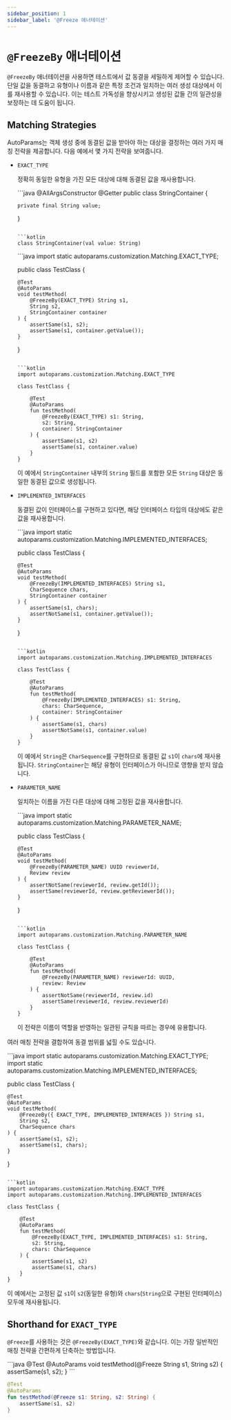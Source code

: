 ```yaml
---
sidebar_position: 1
sidebar_label: '@Freeze 애너테이션'
---
```



# `@FreezeBy` 애너테이션

`@FreezeBy` 애너테이션을 사용하면 테스트에서 값 동결을 세밀하게 제어할 수 있습니다. 단일 값을 동결하고 유형이나 이름과 같은 특정 조건과 일치하는 여러 생성 대상에서 이를 재사용할 수 있습니다. 이는 테스트 가독성을 향상시키고 생성된 값들 간의 일관성을 보장하는 데 도움이 됩니다.

## Matching Strategies

AutoParams는 객체 생성 중에 동결된 값을 받아야 하는 대상을 결정하는 여러 가지 매칭 전략을 제공합니다. 다음 예에서 몇 가지 전략을 보여줍니다.

- `EXACT_TYPE`

  정확히 동일한 유형을 가진 모든 대상에 대해 동결된 값을 재사용합니다.

  <JavaKotlinCodeBlock>
  ```java
  @AllArgsConstructor
  @Getter
  public class StringContainer {

      private final String value;
  }
  ```

  ```kotlin
  class StringContainer(val value: String)
  ```
  </JavaKotlinCodeBlock>

  <JavaKotlinCodeBlock>
  ```java
  import static autoparams.customization.Matching.EXACT_TYPE;

  public class TestClass {

      @Test
      @AutoParams
      void testMethod(
          @FreezeBy(EXACT_TYPE) String s1,
          String s2,
          StringContainer container
      ) {
          assertSame(s1, s2);
          assertSame(s1, container.getValue());
      }
  }
  ```

  ```kotlin
  import autoparams.customization.Matching.EXACT_TYPE

  class TestClass {

      @Test
      @AutoParams
      fun testMethod(
          @FreezeBy(EXACT_TYPE) s1: String,
          s2: String,
          container: StringContainer
      ) {
          assertSame(s1, s2)
          assertSame(s1, container.value)
      }
  }
  ```
  </JavaKotlinCodeBlock>

  이 예에서 `StringContainer` 내부의 `String` 필드를 포함한 모든 `String` 대상은 동일한 동결된 값으로 생성됩니다.

- `IMPLEMENTED_INTERFACES`

  동결된 값이 인터페이스를 구현하고 있다면, 해당 인터페이스 타입의 대상에도 같은 값을 재사용합니다.

  <JavaKotlinCodeBlock>
  ```java
  import static autoparams.customization.Matching.IMPLEMENTED_INTERFACES;

  public class TestClass {

      @Test
      @AutoParams
      void testMethod(
          @FreezeBy(IMPLEMENTED_INTERFACES) String s1,
          CharSequence chars,
          StringContainer container
      ) {
          assertSame(s1, chars);
          assertNotSame(s1, container.getValue());
      }
  }
  ```

  ```kotlin
  import autoparams.customization.Matching.IMPLEMENTED_INTERFACES

  class TestClass {

      @Test
      @AutoParams
      fun testMethod(
          @FreezeBy(IMPLEMENTED_INTERFACES) s1: String,
          chars: CharSequence,
          container: StringContainer
      ) {
          assertSame(s1, chars)
          assertNotSame(s1, container.value)
      }
  }
  ```
  </JavaKotlinCodeBlock>

  이 예에서 `String`은 `CharSequence`를 구현하므로 동결된 값 `s1`이 `chars`에 재사용됩니다. `StringContainer`는 해당 유형이 인터페이스가 아니므로 영향을 받지 않습니다.

- `PARAMETER_NAME`

  일치하는 이름을 가진 다른 대상에 대해 고정된 값을 재사용합니다.

  <JavaKotlinCodeBlock>
  ```java
  import static autoparams.customization.Matching.PARAMETER_NAME;

  public class TestClass {

      @Test
      @AutoParams
      void testMethod(
          @FreezeBy(PARAMETER_NAME) UUID reviewerId,
          Review review
      ) {
          assertNotSame(reviewerId, review.getId());
          assertSame(reviewerId, review.getReviewerId());
      }
  }
  ```

  ```kotlin
  import autoparams.customization.Matching.PARAMETER_NAME

  class TestClass {

      @Test
      @AutoParams
      fun testMethod(
          @FreezeBy(PARAMETER_NAME) reviewerId: UUID,
          review: Review
      ) {
          assertNotSame(reviewerId, review.id)
          assertSame(reviewerId, review.reviewerId)
      }
  }
  ```
  </JavaKotlinCodeBlock>

  이 전략은 이름이 역할을 반영하는 일관된 규칙을 따르는 경우에 유용합니다.

여러 매칭 전략을 결합하여 동결 범위를 넓힐 수도 있습니다.

<JavaKotlinCodeBlock>
```java
import static autoparams.customization.Matching.EXACT_TYPE;
import static autoparams.customization.Matching.IMPLEMENTED_INTERFACES;

public class TestClass {

    @Test
    @AutoParams
    void testMethod(
        @FreezeBy({ EXACT_TYPE, IMPLEMENTED_INTERFACES }) String s1,
        String s2,
        CharSequence chars
    ) {
        assertSame(s1, s2);
        assertSame(s1, chars);
    }
}
```

```kotlin
import autoparams.customization.Matching.EXACT_TYPE
import autoparams.customization.Matching.IMPLEMENTED_INTERFACES

class TestClass {

    @Test
    @AutoParams
    fun testMethod(
        @FreezeBy(EXACT_TYPE, IMPLEMENTED_INTERFACES) s1: String,
        s2: String,
        chars: CharSequence
    ) {
        assertSame(s1, s2)
        assertSame(s1, chars)
    }
}
```
</JavaKotlinCodeBlock>

이 예에서는 고정된 값 `s1`이 `s2`(동일한 유형)와 `chars`(`String`으로 구현된 인터페이스) 모두에 재사용됩니다.

## Shorthand for `EXACT_TYPE`

`@Freeze`를 사용하는 것은 `@FreezeBy(EXACT_TYPE)`와 같습니다. 이는 가장 일반적인 매칭 전략을 간편하게 단축하는 방법입니다.

<JavaKotlinCodeBlock>
```java
@Test
@AutoParams
void testMethod(@Freeze String s1, String s2) {
    assertSame(s1, s2);
}
```

```kotlin
@Test
@AutoParams
fun testMethod(@Freeze s1: String, s2: String) {
    assertSame(s1, s2)
}
```
</JavaKotlinCodeBlock>
